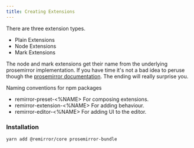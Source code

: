 ```yaml
---
title: Creating Extensions
---
```


There are three extension types.

- Plain Extensions
- Node Extensions
- Mark Extensions

The node and mark extensions get their name from the underlying prosemirror implementation. If you
have time it's not a bad idea to peruse though the
[prosemirror documentation](https://prosemirror.net/docs/guide/). The ending will really surprise
you.

Naming conventions for npm packages

- remirror-preset-<%NAME> For composing extensions.
- remirror-extension-<%NAME> For adding behaviour.
- remirror-editor-<%NAME> For adding UI to the editor.

### Installation

```bash
yarn add @remirror/core prosemirror-bundle
```
